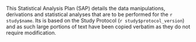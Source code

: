 This Statistical Analysis Plan (SAP) details the data manipulations, derivations and statistical analyses that are to be performed for the `r study$name`.  Its is based on the Study Protocol (`r study$protocol_version`) and as such large portions of text have been copied verbatim as they do not require modification.
